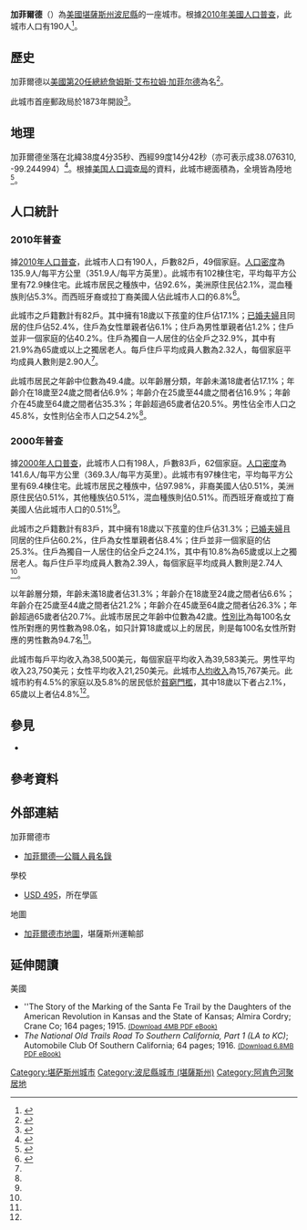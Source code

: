 {{noteTA
|G1=USState
}}
{{Infobox settlement
|name = 加菲爾德
|native_name = Garfield
|settlement_type = [[城市|城市]]
|image_skyline = Post office city hall library garfield kansas 2009.jpg
|image_caption = 市政廳、圖書館、郵政局（2009年）
|image_flag = 
|image_seal =
|image_map = Pawnee_County_Kansas_Incorporated_and_Unincorporated_areas_Garfield_Highlighted.svg
|map_caption = 加菲爾德於[[波尼縣_(堪薩斯州)|波尼縣]]及[[堪薩斯州|堪薩斯州]]之地理位置
|image_map1 = Map of Pawnee Co, Ks, USA.png
|map_caption1 = [[波尼縣_(堪薩斯州)|波尼縣]]{{le|堪薩斯州運輸部|Kansas Department of Transportation|交通}}地圖（[[:File:Kansas_official_transportation_map_legend.png|圖例]]）
|subdivision_type = [[世界政區索引|國家]]
|subdivision_name = [[美国|美国]]
|subdivision_type1 = [[美國行政區劃|州]]
|subdivision_name1 = [[堪薩斯州|堪薩斯州]]
|subdivision_type2 = [[堪萨斯州行政区划|縣]]
|subdivision_name2 = [[波尼縣_(堪薩斯州)|波尼縣]]
|government_footnotes = 
|government_type = 
|leader_title = 
|leader_name = 
|leader_title1 = 
|leader_name1 = 
|established_title = 
|established_date =
|area_footnotes = <ref name ="Gazetteer files"/>
|area_magnitude = 
|area_total_km2 = 1.40
|area_land_km2 = 1.40
|area_water_km2 = 0
|area_total_sq_mi = 0.54
|area_land_sq_mi = 0.54
|area_water_sq_mi = 0
|population_footnotes = <ref name="FactFinder"/>
|population_as_of = [[2010年美國人口普查|2010]]
|population_total = 190
|pop_est_footnotes = <ref name="USCensusEst2015"/>
|pop_est_as_of = 2015
|population_est = 185
|population_density_sq_mi = auto
|population_density_km2 = auto
|timezone = [[北美中部时区|CST]]
|utc_offset = -6
|timezone_DST = CDT
|utc_offset_DST = -5
|elevation_footnotes = 
|elevation_m = 633
|elevation_ft = 2077
|coordinates_display = inline,title
|coordinates_type = region:US_type:city
|latd = 38 |latm = 04 |lats = 35 |latNS = N
|longd = 99 |longm = 14 |longs = 42 |longEW = W
|postal_code_type = [[美國郵區編號|郵區編號]]
|postal_code = 67529
|area_code = [[電話區號620|620]]
|blank_name = [[聯邦資料處理標準|FIPS代碼]]
|blank_info = 20-25750<ref name="GR2">{{cite web|url=http://factfinder2.census.gov|publisher=[[美国人口调查局|美国人口调查局]]|accessdate=2008-01-31|title=American FactFinder|archive-date=2013-09-11|archive-url=https://web.archive.org/web/20130911234518/http://factfinder2.census.gov/|dead-url=no}}</ref>
|blank1_name = [[地名信息系统|GNIS編號]]
|blank1_info = 0475938<ref name="GR3">{{cite web|url=http://geonames.usgs.gov|accessdate=2008-01-31|title=US Board on Geographic Names|publisher=[[美國地質調查局|美國地質調查局]]|date=2007-10-25|archive-date=2012-02-04|archive-url=https://web.archive.org/web/20120204035720/http://geonames.usgs.gov/|dead-url=no}}</ref>
|website = 
|footnotes = 
}}

'''加菲爾德'''（{{lang|en|'''Garfield'''}}）為[[美國|美國]][[堪薩斯州|堪薩斯州]][[波尼縣_(堪薩斯州)|波尼縣]]的一座城市。根據[[2010年美國人口普查|2010年美國人口普查]]，此城市人口有190人<ref name="Census2010">{{cite web |title=2010 City Population and Housing Occupancy Status |url=http://factfinder2.census.gov/faces/tableservices/jsf/pages/productview.xhtml?pid=DEC_10_PL_GCTPL2.ST13&prodType=table |publisher=U.S. Census Bureau |accessdate=2011-09-15 |deadurl=yes |archiveurl=https://web.archive.org/web/20110721034521/http://factfinder2.census.gov/faces/tableservices/jsf/pages/productview.xhtml?pid=DEC_10_PL_GCTPL2.ST13&prodType=table |archivedate=2011-07-21 }}</ref>。

==歷史==
加菲爾德以[[美国总统|美國第20任總統]][[詹姆斯·艾布拉姆·加菲尔德|詹姆斯·艾布拉姆·加菲尔德]]為名<ref>{{cite book | url=https://books.google.com/books?id=9V1IAAAAMAAJ&pg=PA134#v=onepage&q&f=false | title=The Origin of Certain Place Names in the United States | publisher=Govt. Print. Off. | author=Gannett, Henry | year=1905 | pages=134 | access-date=2016-09-30 | archive-date=2016-05-09 | archive-url=https://web.archive.org/web/20160509213938/https://books.google.com/books?id=9V1IAAAAMAAJ&pg=PA134#v=onepage&q&f=false | dead-url=no }}</ref>。

此城市首座郵政局於1873年開設<ref>{{cite web |url=http://www.kshs.org/geog/geog_postoffices/search/county:PN |title=Kansas Post Offices, 1828-1961 |publisher=Kansas Historical Society |accessdate=2014-06-22 |deadurl=yes |archiveurl=https://web.archive.org/web/20131009123040/http://www.kshs.org/geog/geog_postoffices/search/county%3APN |archivedate=2013-10-09 }}</ref>。

==地理==
加菲爾德坐落在北緯38度4分35秒、西經99度14分42秒（亦可表示成38.076310, -99.244994）<ref name="GR1">{{cite web|url=http://www.census.gov/geo/www/gazetteer/gazette.html|publisher=[[美国人口调查局|美国人口调查局]]|accessdate=2011-04-23|date=2011-02-12|title=US Gazetteer files: 2010, 2000, and 1990|archive-url=https://web.archive.org/web/20060720110047/http://www.census.gov/geo/www/gazetteer/gazette.html|archive-date=2006-07-20|dead-url=yes}}</ref>。根據[[美国人口调查局|美国人口调查局]]的資料，此城市總面積為{{convert|0.54|sqmi|sqkm|2}}，全境皆為陸地<ref name ="Gazetteer files">{{cite web|title=US Gazetteer files 2010|url=http://www.census.gov/geo/www/gazetteer/files/Gaz_places_national.txt|publisher=[[美国人口调查局|美国人口调查局]]|accessdate=2012-07-06|archive-url=https://www.webcitation.org/699nOulzi?url=http://www.census.gov/geo/www/gazetteer/files/Gaz_places_national.txt|archive-date=2012-07-14|dead-url=yes}}</ref>。

==人口統計==
{{US Census population
|align=left
|1910= 333
|1920= 368
|1930= 451
|1940= 335
|1950= 297
|1960= 278
|1970= 261
|1980= 277
|1990= 236
|2000= 198
|2010= 190
|estyear=2015
|estimate=185
|estref=<ref name="USCensusEst2015">{{cite web|url=http://www.census.gov/popest/data/cities/totals/2015/SUB-EST2015.html|title=Annual Estimates of the Resident Population for Incorporated Places: April 1, 2010 to July 1, 2015|accessdate=2016-07-02|archive-url=https://archive.is/20160602200744/http://www.census.gov/popest/data/cities/totals/2015/SUB-EST2015.html|archive-date=2016-06-02|dead-url=yes}}</ref>
|align-fn=center
|footnote=[http://www.census.gov/prod/www/abs/decennial/ U.S. Decennial Census]
}}

===2010年普查===
據[[2010年美國人口普查|2010年人口普查]]，此城市人口有190人，戶數82戶，49個家庭。[[人口密度|人口密度]]為135.9人/每平方公里（351.9人/每平方英里）。此城市有102棟住宅，平均每平方公里有72.9棟住宅。此城市居民之種族中，{{le|美國種族和民族|Race and ethnicity in the United States Census|白人}}佔92.6%，美洲原住民佔2.1%，混血種族則佔5.3%。而西班牙裔或拉丁裔美國人佔此城市人口的6.8%<ref name ="FactFinder">{{cite web|title=American FactFinder|url=http://factfinder2.census.gov/faces/nav/jsf/pages/index.xhtml|publisher=[[美国人口调查局|美国人口调查局]]|accessdate=2012-07-06|archive-date=2012-02-17|archive-url=https://www.webcitation.org/65WtHj6J5?url=http://factfinder2.census.gov/faces/nav/jsf/pages/index.xhtml|dead-url=no}}</ref>。

此城市之戶籍數計有82戶。其中擁有18歲以下孩童的住戶佔17.1%；[[婚姻|已婚夫婦]]且同居的住戶佔52.4%，住戶為女性單親者佔6.1%；住戶為男性單親者佔1.2%；住戶並非一個家庭的佔40.2%。住戶為獨自一人居住的佔全戶之32.9%，其中有21.9%為65歲或以上之獨居老人。每戶住戶平均成員人數為2.32人，每個家庭平均成員人數則是2.90人<ref name ="FactFinder"/>。

此城市居民之年齡中位數為49.4歲。以年齡層分類，年齡未滿18歲者佔17.1%；年齡介在18歲至24歲之間者佔6.9%；年齡介在25歲至44歲之間者佔16.9%；年齡介在45歲至64歲之間者佔35.3%；年齡超過65歲者佔20.5%。男性佔全市人口之45.8%，女性則佔全市人口之54.2%<ref name ="FactFinder"/>。

===2000年普查===
據[[2000年美國人口普查|2000年人口普查]]，此城市人口有198人，戶數83戶，62個家庭。[[人口密度|人口密度]]為141.6人/每平方公里（369.3人/每平方英里）。此城市有97棟住宅，平均每平方公里有69.4棟住宅。此城市居民之種族中，{{le|美國種族和民族|Race and ethnicity in the United States Census|白人}}佔97.98%，非裔美國人佔0.51%，美洲原住民佔0.51%，其他種族佔0.51%，混血種族則佔0.51%。而西班牙裔或拉丁裔美國人佔此城市人口的0.51%<ref name="GR2" />。

此城市之戶籍數計有83戶，其中擁有18歲以下孩童的住戶佔31.3%；[[婚姻|已婚夫婦]]且同居的住戶佔60.2%，住戶為女性單親者佔8.4%；住戶並非一個家庭的佔25.3%。住戶為獨自一人居住的佔全戶之24.1%，其中有10.8%為65歲或以上之獨居老人。每戶住戶平均成員人數為2.39人，每個家庭平均成員人數則是2.74人<ref name="GR2" />。

以年齡層分類，年齡未滿18歲者佔31.3%；年齡介在18歲至24歲之間者佔6.6%；年齡介在25歲至44歲之間者佔21.2%；年齡介在45歲至64歲之間者佔26.3%；年齡超過65歲者佔20.7%。此城市居民之年齡中位數為42歲。[[性別比|性別比]]為每100名女性所對應的男性數為98.0名，如只計算18歲或以上的居民，則是每100名女性所對應的男性數為94.7名<ref name="GR2" />。

此城市每戶平均收入為38,500美元，每個家庭平均收入為39,583美元。男性平均收入23,750美元；女性平均收入21,250美元。此城市[[人均收入|人均收入]]為15,767美元。此城市約有4.5%的家庭以及5.8%的居民低於[[貧窮門檻|貧窮門檻]]，其中18歲以下者占2.1%，65歲以上者佔4.8%<ref name="GR2" />。

==參見==
{{Portal|堪薩斯州}}
* {{le|聖達菲小徑|Santa Fe Trail}}

==參考資料==
{{Reflist|30em}}

==外部連結==
{{Commons category|Garfield, Kansas}}
;加菲爾德市
* [https://web.archive.org/web/20111213110439/http://www.lkm.org/directory/cities.php?ID=463 加菲爾德—公職人員名錄]
;學校
* [https://web.archive.org/web/20160925004530/http://www.usd495.net/ USD 495]，所在學區
;地圖
* [http://www.ksdot.org/Assets/wwwksdotorg/bureaus/burTransPlan/maps/city-pdf/garfield.PDF 加菲爾德市地圖]{{Wayback|url=http://www.ksdot.org/Assets/wwwksdotorg/bureaus/burTransPlan/maps/city-pdf/garfield.PDF |date=20170220044713 }}，堪薩斯州運輸部

==延伸閱讀==
;美國
* ''The Story of the Marking of the Santa Fe Trail by the Daughters of the American Revolution in Kansas and the State of Kansas; Almira Cordry; Crane Co; 164 pages; 1915. <small>[https://books.google.com/books?id=ktjQcNFI3mIC&pg=PA7#v=onepage&q&f=false (Download 4MB PDF eBook)]{{Wayback|url=https://books.google.com/books?id=ktjQcNFI3mIC&pg=PA7#v=onepage&q&f=false |date=20160519090633 }}</small>
* ''The National Old Trails Road To Southern California, Part 1 (LA to KC)''; Automobile Club Of Southern California; 64 pages; 1916. <small>[https://archive.org/download/nationaloldtrail00autorich/nationaloldtrail00autorich.pdf (Download 6.8MB PDF eBook)]</small>

{{波尼縣 (堪薩斯州)}}

{{DEFAULTSORT:Garfield}}
[[Category:堪萨斯州城市|Category:堪萨斯州城市]]
[[Category:波尼縣城市_(堪薩斯州)|Category:波尼縣城市 (堪薩斯州)]]
[[Category:阿肯色河聚居地|Category:阿肯色河聚居地]]